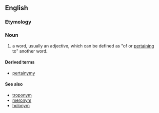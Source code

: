 ==English==

===Etymology===
{{suffix|pertain|nym}}

===Noun===
{{en-noun}}

# {{context|computational linguistics|lang=en}} a word, usually an adjective, which can be defined as "of or [[pertain]]ing to" another word.

====Derived terms====
*[[pertainymy]]

====See also====
*[[troponym]]
*[[meronym]]
*[[holonym]]